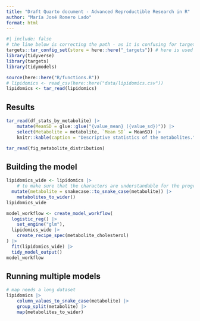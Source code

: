 ```yaml
---
title: "Draft Quarto document - Advanced Reproductible Research in R"
author: "María José Romero Lado"
format: html
---
```


```r
#| include: false
# the line below is correcting the path - as it is confusing for targets to find the quarto document inside doc folder ; it is saying go back one level and look in the _targets folder
targets::tar_config_set(store = here::here("_targets")) # here is used for relative paths
library(tidyverse)
library(targets)
library(tidymodels)

source(here::here("R/functions.R"))
# lipidomics <- read_csv(here::here("data/lipidomics.csv"))
lipidomics <- tar_read(lipidomics)
```

## Results

```r
tar_read(df_stats_by_metabolite) |>
    mutate(MeanSD = glue::glue("{value_mean} ({value_sd})")) |>
    select(Metabolite = metabolite, `Mean SD` = MeanSD) |>
    knitr::kable(caption = "Descriptive statistics of the metabolites.")
```

```r
tar_read(fig_metabolite_distribution)
```

## Building the model

```r
lipidomics_wide <- lipidomics |>
    # to make sure that the characters are understandable for the program
  mutate(metabolite = snakecase::to_snake_case(metabolite)) |>
    metabolites_to_wider()
lipidomics_wide
```

```r
model_workflow <- create_model_workflow(
  logistic_reg() |>
    set_engine("glm"),
  lipidomics_wide |>
    create_recipe_spec(metabolite_cholesterol)
) |>
  fit(lipidomics_wide) |>
  tidy_model_output()
model_workflow
```

## Running multiple models

```r
# map needs a long dataset 
lipidomics |> 
    column_values_to_snake_case(metabolite) |> 
    group_split(metabolite) |> 
    map(metabolites_to_wider) 
```
